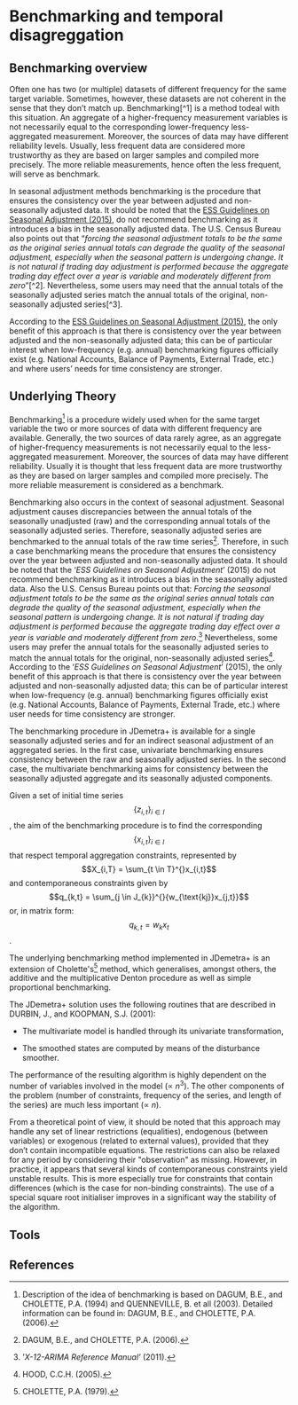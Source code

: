 # Benchmarking and temporal disagreggation

## Benchmarking overview

Often one has two (or multiple) datasets of different frequency for the same
target variable. Sometimes, however, these datasets are not coherent in the
sense that they don’t match up. Benchmarking[^1] is a method todeal with
this situation. An aggregate of a higher-frequency measurement variables is not necessarily
equal to the corresponding lower-frequency less-aggregated measurement.
Moreover, the sources of data may have different reliability levels. Usually,
less frequent data are considered more trustworthy as they are
based on larger samples and compiled more precisely. The
more reliable measurements, hence often the less frequent, will serve as benchmark.

In seasonal adjustment methods benchmarking is the procedure that
ensures the consistency over the year between adjusted and
non-seasonally adjusted data. It should be noted that the 
[ESS Guidelines on Seasonal Adjustment (2015)](https://ec.europa.eu/eurostat/documents/3859598/6830795/KS-GQ-15-001-EN-N.pdf/d8f1e5f5-251b-4a69-93e3-079031b74bd3),
do not recommend benchmarking as it introduces a bias in the seasonally adjusted data.
The U.S. Census Bureau also points out that "*forcing the seasonal
adjustment totals to be the same as the original series annual totals
can degrade the quality of the seasonal adjustment, especially when the
seasonal pattern is undergoing change. It is not natural if trading day
adjustment is performed because the aggregate trading day effect over a
year is variable and moderately different from zero*"[^2]. Nevertheless,
some users may need that the annual totals of the seasonally adjusted
series match the annual totals of the original, non-seasonally adjusted
series[^3].

According to the
[ESS Guidelines on Seasonal Adjustment (2015)](https://ec.europa.eu/eurostat/documents/3859598/6830795/KS-GQ-15-001-EN-N.pdf/d8f1e5f5-251b-4a69-93e3-079031b74bd3), the
only benefit of this approach is that there is consistency over the year
between adjusted and the non-seasonally adjusted data; this can be of
particular interest when low-frequency (e.g. annual) benchmarking
figures officially exist (e.g. National Accounts, Balance of Payments,
External Trade, etc.) and where users' needs for time consistency are
stronger.

## Underlying Theory


Benchmarking[^86] is a procedure widely used when for the same target
variable the two or more sources of data with different frequency are
available. Generally, the two sources of data rarely agree, as an
aggregate of higher-frequency measurements is not necessarily equal to
the less-aggregated measurement. Moreover, the sources of data may have
different reliability. Usually it is thought that less frequent data are
more trustworthy as they are based on larger samples and compiled more
precisely. The more reliable measurement is considered as a benchmark.

Benchmarking also occurs in the context of seasonal adjustment. Seasonal
adjustment causes discrepancies between the annual totals of the
seasonally unadjusted (raw) and the corresponding annual totals of the
seasonally adjusted series. Therefore, seasonally adjusted series are
benchmarked to the annual totals of the raw time series[^87]. Therefore,
in such a case benchmarking means the procedure that ensures the
consistency over the year between adjusted and non-seasonally adjusted
data. It should be noted that the '*ESS Guidelines on Seasonal
Adjustment*' (2015) do not recommend benchmarking as it introduces a
bias in the seasonally adjusted data. Also the U.S. Census Bureau points
out that: *Forcing the seasonal adjustment totals to be the same as the
original series annual totals can degrade the quality of the seasonal
adjustment, especially when the seasonal pattern is undergoing change.
It is not natural if trading day adjustment is performed because the
aggregate trading day effect over a year is variable and moderately
different from zero*.[^88] Nevertheless, some users may prefer the
annual totals for the seasonally adjusted series to match the annual
totals for the original, non-seasonally adjusted series[^89]. According
to the '*ESS Guidelines on Seasonal Adjustment*' (2015), the only
benefit of this approach is that there is consistency over the year
between adjusted and non-seasonally adjusted data; this can be of
particular interest when low-frequency (e.g. annual) benchmarking
figures officially exist (e.g. National Accounts, Balance of Payments,
External Trade, etc.) where user needs for time consistency are
stronger.

The benchmarking procedure in JDemetra+ is available for a single
seasonally adjusted series and for an indirect seasonal adjustment of an
aggregated series. In the first case, univariate benchmarking ensures
consistency between the raw and seasonally adjusted series. In the
second case, the multivariate benchmarking aims for consistency between
the seasonally adjusted aggregate and its seasonally adjusted
components.

Given a set of initial time series $$\left\{ z_{i,t} \right\}_{i \in I}$$,
the aim of the benchmarking procedure is to find the corresponding
$$\left\{ x_{i,t} \right\}_{i \in I}$$ that respect temporal aggregation
constraints, represented by $$X_{i,T} = \sum_{t \in T}^{}x_{i,t}$$ and
contemporaneous constraints given by
$$q_{k,t} = \sum_{j \in J_{k}}^{}{w_{\text{kj}}x_{j,t}}$$ or, in matrix
form: $$q_{k,t} = w_{k}x_{t}$$.

The underlying benchmarking method implemented in JDemetra+ is an
extension of Cholette\'s[^90] method, which generalises, amongst others,
the additive and the multiplicative Denton procedure as well as simple
proportional benchmarking.

The JDemetra+ solution uses the following routines that are described in
DURBIN, J., and KOOPMAN, S.J. (2001):

-   The multivariate model is handled through its univariate
    transformation,

-   The smoothed states are computed by means of the disturbance
    smoother.

The performance of the resulting algorithm is highly dependent on the
number of variables involved in the model ($\propto \ n^{3}$). The other
components of the problem (number of constraints, frequency of the
series, and length of the series) are much less important
($\propto \ n$).

From a theoretical point of view, it should be noted that this approach
may handle any set of linear restrictions (equalities), endogenous
(between variables) or exogenous (related to external values), provided
that they don't contain incompatible equations. The restrictions can
also be relaxed for any period by considering their \"observation\" as
missing. However, in practice, it appears that several kinds of
contemporaneous constraints yield unstable results. This is more
especially true for constraints that contain differences (which is the
case for non-binding constraints). The use of a special square root
initialiser improves in a significant way the stability of the
algorithm. 

## Tools

## References
[^86]: Description of the idea of benchmarking is based on DAGUM, B.E.,
    and CHOLETTE, P.A. (1994) and QUENNEVILLE, B. et all (2003).
    Detailed information can be found in: DAGUM, B.E., and CHOLETTE,
    P.A. (2006).

[^87]: DAGUM, B.E., and CHOLETTE, P.A. (2006).

[^88]: '*X-12-ARIMA Reference Manual'* (2011).

[^89]: HOOD, C.C.H. (2005).

[^90]: CHOLETTE, P.A. (1979). 

